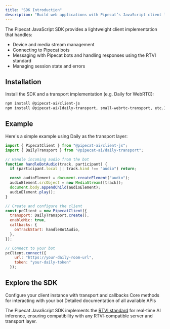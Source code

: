 ```yaml
---
title: "SDK Introduction"
description: "Build web applications with Pipecat’s JavaScript client library"
---
```


The Pipecat JavaScript SDK provides a lightweight client implementation that handles:

- Device and media stream management
- Connecting to Pipecat bots
- Messaging with Pipecat bots and handling responses using the RTVI standard
- Managing session state and errors

## Installation

Install the SDK and a transport implementation (e.g. Daily for WebRTC):

```bash
npm install @pipecat-ai/client-js
npm install @pipecat-ai/[daily-transport, small-webrtc-transport, etc.]
```

## Example

Here's a simple example using Daily as the transport layer:

```javascript
import { PipecatClient } from "@pipecat-ai/client-js";
import { DailyTransport } from "@pipecat-ai/daily-transport";

// Handle incoming audio from the bot
function handleBotAudio(track, participant) {
  if (participant.local || track.kind !== "audio") return;

  const audioElement = document.createElement("audio");
  audioElement.srcObject = new MediaStream([track]);
  document.body.appendChild(audioElement);
  audioElement.play();
}

// Create and configure the client
const pcClient = new PipecatClient({
  transport: DailyTransport.create(),
  enableMic: true,
  callbacks: {
    onTrackStart: handleBotAudio,
  },
});

// Connect to your bot
pcClient.connect({
    url: "https://your-daily-room-url",
    token: "your-daily-token"
  });
```

## Explore the SDK

<CardGroup cols={2}>
  <Card
    title="Client Constructor"
    icon="cube"
    href="/client/js/api-reference/client-constructor"
  >
    Configure your client instance with transport and callbacks
  </Card>
  <Card
    title="Client Methods"
    icon="code"
    href="/client/js/api-reference/client-methods"
  >
    Core methods for interacting with your bot
  </Card>
  <Card title="API Reference" icon="book" href="/client/js/api-reference">
    Detailed documentation of all available APIs
  </Card>
</CardGroup>

The Pipecat JavaScript SDK implements the [RTVI standard](/client/rtvi-standard) for real-time AI inference, ensuring compatibility with any RTVI-compatible server and transport layer.
